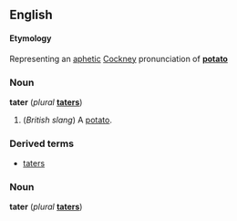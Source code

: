==English==
====Etymology====
Representing an [[aphetic]] [[Cockney]] pronunciation of '''[[potato]]'''

===Noun===
'''tater''' (''plural'' '''[[taters]]''')

#(''British slang'') A [[potato]].

===Derived terms===
*[[taters]]<!--adjective-->

===Noun===
'''tater''' (''plural'' '''[[taters]]''')

<!--something to do with (American) football?-->